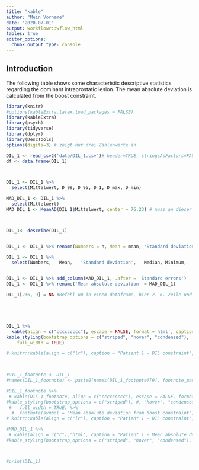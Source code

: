```yaml
---
title: "kable"
author: "Mein Vorname"
date: "2020-07-01"
output: workflowr::wflow_html
tables: true
editor_options:
  chunk_output_type: console
---
```


## Introduction


The following table shows some characteristic descriptive statistics regarding the dominant intraprostatic lesion. The mean absolute deviation is calculated from the boost constraint.

```r
library(knitr)
#options(kableExtra.latex.load_packages = FALSE)
library(kableExtra)
library(psych)
library(tidyverse)
library(dplyr)
library(DescTools)
options(digits=3) # zeigt nur drei Zahlenwerte an

DIL_1 <- read_csv2('data/DIL_1.csv')# header=TRUE, stringsAsFactors=FALSE, sep=";", dec=",", row.names="Dosisname")
df <- data.frame(DIL_1)



DIL_1 <- DIL_1 %>% 
  select(Mittelwert, D_99, D_95, D_1, D_max, D_min)

MAD_DIL_1 <- DIL_1 %>%
  select(Mittelwert)
MAD_DIL_1 <- MeanAD(DIL_1$Mittelwert, center = 76.23) # muss an dieser Stelle stehen, ansonsten Fehlermeldung



DIL_1<- describe(DIL_1)


DIL_1 <- DIL_1 %>% rename(Numbers = n, Mean = mean, 'Standard deviation' = sd, Median = median, 'Standard errors' = se, Minimum = min, Maximum = max, Range = range)

DIL_1 <- DIL_1 %>% 
  select(Numbers,	Mean,	'Standard deviation',	Median,	Minimum,	Maximum, Range, 'Standard errors')


DIL_1 <- DIL_1 %>% add_column(MAD_DIL_1, .after = 'Standard errors')
DIL_1 <- DIL_1 %>% rename('Mean absolute deviation' = MAD_DIL_1)

DIL_1[2:6, 9] = NA #Befehl um in einem dataframe, hier 2.-6. Zeile und 9. Reihe einen neuen Wert (hier NA) eibnzusetzen





DIL_1 %>%
  kable(align = c("ccccccccc"), escape = FALSE, format ='html', caption = "Patient 1 - DIL constraint") %>%
kable_styling(bootstrap_options = c("striped", "hover", "condensed"), 
    full_width = TRUE) 

# knitr::kable(align = c("lr"), caption = "Patient 1 - DIL constraint", col.names = c("DIL boost constraint", "Numbers")) %>%

 

#DIL_1_footnote <- DIL_1
#names(DIL_1_footnote) <- paste0(names(DIL_1_footnote)[9], footnote_marker_symbol(1))

#DIL_1_footnote %>%
 # kable(DIL_1_footnote, align = c("ccccccccc"), escape = FALSE, format ='html', caption = "Patient 1 - DIL constraint") %>%
#kable_styling(bootstrap_options = c("striped"), #, "hover", "condensed"), 
 #   full_width = TRUE) %>%
  #  footnote(symbol = "Mean absolute deviation from boost constraint", symbol_title = "", footnote_as_chunk = T)
# knitr::kable(align = c("lr"), caption = "Patient 1 - DIL constraint", col.names = c("DIL boost constraint", "Numbers")) %>%

#MAD_DIL_1 %>%
 # kable(align = c("c"),'html', caption = "Patient 1 - Mean absolute deviation from the Boost constraint", col.names = c("MAD - Boost constraint")) %>%
#kable_styling(bootstrap_options = c("striped", "hover", "condensed"), full_width = TRUE)



#print(DIL_1)

```

